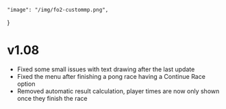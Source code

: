     "image": "/img/fo2-custommp.png",
}

# v1.08

- Fixed some small issues with text drawing after the last update
- Fixed the menu after finishing a pong race having a Continue Race option
- Removed automatic result calculation, player times are now only shown once they finish the race